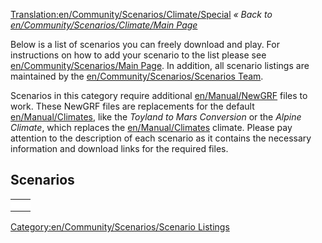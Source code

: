 [[Translation:en/Community/Scenarios/Climate/Special]]
''« Back to [[en/Community/Scenarios/Climate/Main Page]]''

Below is a list of scenarios you can freely download and play. For instructions on how to add your scenario to the list please see [[en/Community/Scenarios/Main Page]]. In addition, all scenario listings are maintained by the [[en/Community/Scenarios/Scenarios Team]].


Scenarios in this category require additional [[en/Manual/NewGRF]] files to work. These NewGRF files are replacements for the default [[en/Manual/Climates]], like the ''Toyland to Mars Conversion'' or the ''Alpine Climate'', which replaces the [[en/Manual/Climates]] climate. Please pay attention to the description of each scenario as it contains the necessary information and download links for the required files.

[[Category:en/Community/Scenarios/Scenario Listings]]

==Scenarios==

{|
|-
|style="border:none;background:white"|
{{Page:en/Community/Scenarios/A Mars Odyssey}}
{{Page:en/Community/Scenarios/Fallout Newkton}}
|style="border:none;background:white"|

|-
|style="border:none;background:white"|

|style="border:none;background:white"|

|-
|style="border:none;background:white"|

|style="border:none;background:white"|

|}